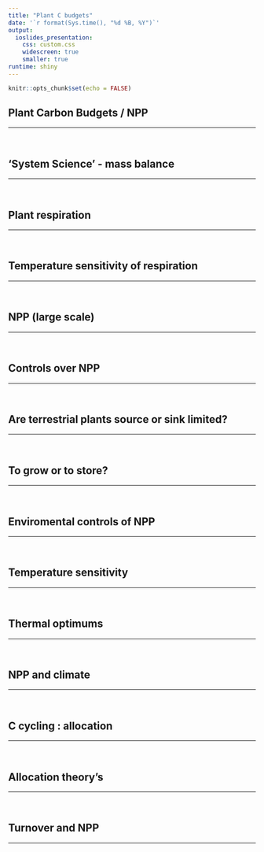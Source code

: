 ```yaml
---
title: "Plant C budgets"
date: '`r format(Sys.time(), "%d %B, %Y")`'
output: 
  ioslides_presentation:
    css: custom.css
    widescreen: true
    smaller: true
runtime: shiny
---
```


```r
knitr::opts_chunk$set(echo = FALSE)
```


## Plant Carbon Budgets / NPP
<hr>
<br />

## 'System Science' - mass balance
<hr>
<br />

## Plant respiration
<hr>
<br />

## Temperature sensitivity of respiration
<hr>
<br />


## NPP (large scale)
<hr>
<br />


## Controls over NPP
<hr>
<br />

## Are terrestrial plants source or sink limited?
<hr>
<br />

## To grow or to store?
<hr>
<br />


## Enviromental controls of NPP
<hr>
<br />

## Temperature sensitivity 
<hr>
<br />

## Thermal optimums
<hr>
<br />

## NPP and climate
<hr>
<br />

## C cycling : allocation
<hr>
<br />

## Allocation theory's
<hr>
<br />

## Turnover and NPP
<hr>
<br />
